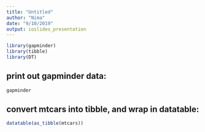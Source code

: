 ---
title: "Untitled"
author: "Nima"
date: "9/10/2019"
output: ioslides_presentation
---
```{r load, warning= FALSE, echo=FALSE}
library(gapminder)
library(tibble)
library(DT)
```

## print out gapminder data:

```{r}
gapminder
```

<!--This is a comment-->

## convert mtcars into tibble, and wrap in datatable:

```{r}
datatable(as_tibble(mtcars))
```

